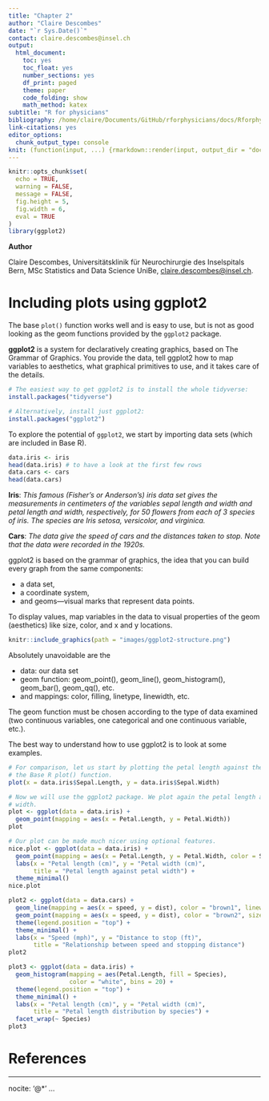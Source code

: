 ```yaml
---
title: "Chapter 2"
author: "Claire Descombes"
date: "`r Sys.Date()`"
contact: claire.descombes@insel.ch
output:
  html_document:
    toc: yes
    toc_float: yes
    number_sections: yes
    df_print: paged
    theme: paper
    code_folding: show
    math_method: katex
subtitle: "R for physicians"
bibliography: /home/claire/Documents/GitHub/rforphysicians/docs/Rforphysicians.bib
link-citations: yes
editor_options: 
  chunk_output_type: console
knit: (function(input, ...) {rmarkdown::render(input, output_dir = "docs")})
---
```


```r
knitr::opts_chunk$set(
  echo = TRUE, 
  warning = FALSE,
  message = FALSE, 
  fig.height = 5,
  fig.width = 6,
  eval = TRUE
)
library(ggplot2)
```

**Author**

Claire Descombes, Universitätsklinik für Neurochirurgie des Inselspitals Bern, MSc Statistics and Data Science UniBe, [claire.descombes@insel.ch](mailto:claire.descombes@insel.ch).

# Including plots using ggplot2

The base `plot()` function works well and is easy to use, but is not as good looking as the geom functions provided by the `ggplot2` package.

**ggplot2** is a system for declaratively creating graphics, based on The Grammar of Graphics. You provide the data, tell ggplot2 how to map variables to aesthetics, what graphical primitives to use, and it takes care of the details.

\vspace{0.2cm}

```r
# The easiest way to get ggplot2 is to install the whole tidyverse:
install.packages("tidyverse")

# Alternatively, install just ggplot2:
install.packages("ggplot2")
```

To explore the potential of `ggplot2`, we start by importing data sets (which are included in Base R).

\vspace{0.2cm}

```r
data.iris <- iris
head(data.iris) # to have a look at the first few rows
data.cars <- cars
head(data.cars)
```

**Iris**: *This famous (Fisher's or Anderson's) iris data set gives the measurements in centimeters of the variables sepal length and width and petal length and width, respectively, for 50 flowers from each of 3 species of iris. The species are Iris setosa, versicolor, and virginica.*

**Cars**: *The data give the speed of cars and the distances taken to stop. Note that the data were recorded in the 1920s.*

ggplot2 is based on the grammar of graphics, the idea that you can build every graph from the same components: 

* a data set, 
* a coordinate system, 
* and geoms—visual marks that represent data points.
 
To display values, map variables in the data to visual properties of the geom (aesthetics) like size, color, and x and y locations.

```r
knitr::include_graphics(path = "images/ggplot2-structure.png")
```

Absolutely unavoidable are the 

* data: our data set
* geom function: geom_point(), geom_line(), geom_histogram(), geom_bar(), geom_qq(), etc.
* and mappings: color, filling, linetype, linewidth, etc.

The geom function must be chosen according to the type of data examined (two continuous variables, one categorical and one continuous variable, etc.).

The best way to understand how to use ggplot2 is to look at some examples.

```r
# For comparison, let us start by plotting the petal length against the petal width using
# the Base R plot() function.
plot(x = data.iris$Sepal.Length, y = data.iris$Sepal.Width)

# Now we will use the ggplot2 package. We plot again the petal length against the petal 
# width.
plot <- ggplot(data = data.iris) +
  geom_point(mapping = aes(x = Petal.Length, y = Petal.Width))
plot

# Our plot can be made much nicer using optional features.
nice.plot <- ggplot(data = data.iris) +
  geom_point(mapping = aes(x = Petal.Length, y = Petal.Width, color = Species)) +
  labs(x = "Petal length (cm)", y = "Petal width (cm)", 
       title = "Petal length against petal width") +
  theme_minimal()
nice.plot

plot2 <- ggplot(data = data.cars) +
  geom_line(mapping = aes(x = speed, y = dist), color = "brown1", linewidth = 1) +
  geom_point(mapping = aes(x = speed, y = dist), color = "brown2", size = 1) +
  theme(legend.position = "top") +
  theme_minimal() +
  labs(x = "Speed (mph)", y = "Distance to stop (ft)", 
       title = "Relationship between speed and stopping distance")
plot2

plot3 <- ggplot(data = data.iris) +
  geom_histogram(mapping = aes(Petal.Length, fill = Species), 
                 color = "white", bins = 20) +
  theme(legend.position = "top") +
  theme_minimal() +
  labs(x = "Petal length (cm)", y = "Petal width (cm)", 
       title = "Petal length distribution by species") +
  facet_wrap(~ Species)
plot3
```

\newpage

# References

---
nocite: '@*'
...
